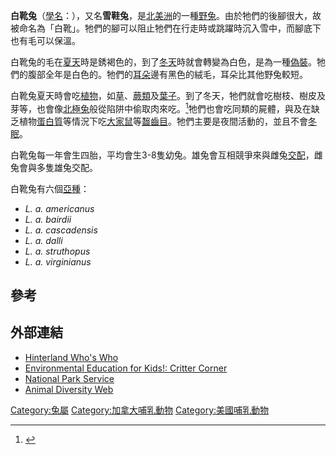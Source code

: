 {{Speciesbox
| name = 白靴兔<ref name=msw3>{{MSW3 Hoffmann| pages = 195}}</ref>
| status = LC
| status_system = IUCN
| status_ref = <ref name=iucn>{{IUCN2009|assessors=Murray, D. & Smith, A.T.|year=2008|id=41273|title=Lepus americanus|downloaded=01 February 2010}}</ref>
| image = Lepus_americanus_5459.JPG
| image_width = 250px
| image_caption = 夏天形態
| image2 = Snowshoe Hare (6187109754).jpg
| image2_width = 250px
| image2_caption = 冬天形態
| genus = Lepus
| species = americanus
| authority = [[約翰·克里斯蒂安·波利卡普·埃爾克斯勒本|Erxleben]], 1777
| range_map =Lepus americanus map.svg
| range_map_width = 250px
| range_map_caption = 白靴兔的分佈圖
}}
'''白靴兔'''（[[學名|學名]]：''{{lang|la|Lepus americanus}}''），又名'''雪鞋兔'''，是[[北美洲|北美洲]]的一種[[野兔|野兔]]。由於牠們的後腳很大，故被命名為「白靴」。牠們的腳可以阻止牠們在行走時或跳躍時沉入雪中，而腳底下也有毛可以保溫。

白靴兔的毛在[[夏天|夏天]]時是銹褐色的，到了[[冬天|冬天]]時就會轉變為白色，是為一種[[偽裝|偽裝]]。牠們的腹部全年是白色的。牠們的[[耳朵|耳朵]]邊有黑色的絨毛，耳朵比其他野兔較短。

白靴兔夏天時會吃[[植物|植物]]，如[[草|草]]、[[蕨類|蕨類]]及[[葉子|葉子]]。到了冬天，牠們就會吃樹枝、樹皮及芽等，也會像[[北極兔|北極兔]]般從陷阱中偷取肉來吃。<ref>{{cite web|title=Snowshoe Hare|work=eNature: FieldGuides|publisher=eNature.com|date=2007|url=http://www.enature.com/fieldguides/detail.asp?curFamilyID=556&curGroupID=5&lgfromWhere=&curPageNum=2|format=HTML|accessdate=2008-03-23|archive-date=2009-01-16|archive-url=https://web.archive.org/web/20090116053120/http://www.enature.com/fieldguides/detail.asp?curFamilyID=556&curGroupID=5&lgfromWhere=&curPageNum=2|dead-url=yes}}</ref>牠們也會吃同類的屍體，與及在缺乏植物[[蛋白質|蛋白質]]等情況下吃[[大家鼠|大家鼠]]等[[齧齒目|齧齒目]]。牠們主要是夜間活動的，並且不會[[冬眠|冬眠]]。

白靴兔每一年會生四胎，平均會生3-8隻幼兔。雄兔會互相競爭來與雌兔[[交配|交配]]，雌兔會與多隻雄兔交配。

白靴兔有六個[[亞種|亞種]]：
* ''L. a. americanus''
* ''L. a. bairdii''
* ''L. a. cascadensis''
* ''L. a. dalli''
* ''L. a. struthopus''
* ''L. a. virginianus''

== 參考 ==
{{commons category|Lepus americanus}}
{{reflist}}

== 外部連結 ==
* [http://www.hww.ca/hww2.asp?cid=8&id=103 Hinterland Who's Who] {{Wayback|url=http://www.hww.ca/hww2.asp?cid=8&id=103 |date=20110927072221 }}
* [http://www.dnr.state.wi.us/org/caer/ce/eek//critter/mammal/hare.htm Environmental Education for Kids!: Critter Corner] {{Wayback|url=http://www.dnr.state.wi.us/org/caer/ce/eek//critter/mammal/hare.htm |date=20120318095906 }}
* [http://www.cr.nps.gov/history/online_books/fauna3/fauna10d2.htm National Park Service] {{Wayback|url=http://www.cr.nps.gov/history/online_books/fauna3/fauna10d2.htm |date=20060620175429 }}
* [http://animaldiversity.ummz.umich.edu/site/accounts/information/Lepus_americanus.html Animal Diversity Web] {{Wayback|url=http://animaldiversity.ummz.umich.edu/site/accounts/information/Lepus_americanus.html |date=20110429225149 }}
{{Taxonbar|from=Q81063}}

[[Category:兔屬|Category:兔屬]]
[[Category:加拿大哺乳動物|Category:加拿大哺乳動物]]
[[Category:美國哺乳動物|Category:美國哺乳動物]]